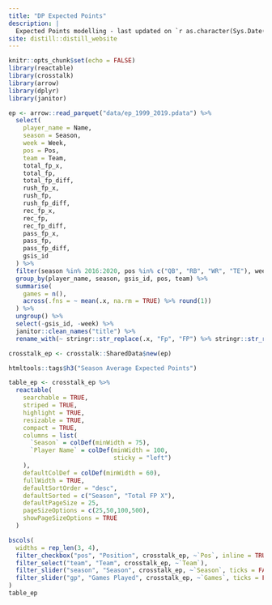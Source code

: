 ```yaml
---
title: "DP Expected Points"
description: |
  Expected Points modelling - last updated on `r as.character(Sys.Date())`.
site: distill::distill_website
---
```


```r
knitr::opts_chunk$set(echo = FALSE)
library(reactable)
library(crosstalk)
library(arrow)
library(dplyr)
library(janitor)

ep <- arrow::read_parquet("data/ep_1999_2019.pdata") %>%
  select(
    player_name = Name,
    season = Season,
    week = Week,
    pos = Pos,
    team = Team,
    total_fp_x,
    total_fp,
    total_fp_diff,
    rush_fp_x,
    rush_fp,
    rush_fp_diff,
    rec_fp_x,
    rec_fp,
    rec_fp_diff,
    pass_fp_x,
    pass_fp,
    pass_fp_diff,
    gsis_id
  ) %>%
  filter(season %in% 2016:2020, pos %in% c("QB", "RB", "WR", "TE"), week <= 17) %>%
  group_by(player_name, season, gsis_id, pos, team) %>%
  summarise(
    games = n(),
    across(.fns = ~ mean(.x, na.rm = TRUE) %>% round(1))
  ) %>%
  ungroup() %>%
  select(-gsis_id, -week) %>%
  janitor::clean_names("title") %>%
  rename_with(~ stringr::str_replace(.x, "Fp", "FP") %>% stringr::str_replace(" x", " X"))

crosstalk_ep <- crosstalk::SharedData$new(ep)
```



```r

htmltools::tags$h3("Season Average Expected Points")

table_ep <- crosstalk_ep %>%
  reactable(
    searchable = TRUE,
    striped = TRUE,
    highlight = TRUE,
    resizable = TRUE,
    compact = TRUE,
    columns = list(
      `Season` = colDef(minWidth = 75),
      `Player Name` = colDef(minWidth = 100,
                             sticky = "left")
    ),
    defaultColDef = colDef(minWidth = 60),
    fullWidth = TRUE,
    defaultSortOrder = "desc",
    defaultSorted = c("Season", "Total FP X"),
    defaultPageSize = 25,
    pageSizeOptions = c(25,50,100,500),
    showPageSizeOptions = TRUE
  )

bscols(
  widths = rep_len(3, 4),
  filter_checkbox("pos", "Position", crosstalk_ep, ~`Pos`, inline = TRUE),
  filter_select("team", "Team", crosstalk_ep, ~`Team`),
  filter_slider("season", "Season", crosstalk_ep, ~`Season`, ticks = FALSE, width = "100%", sep = NULL, step = 1),
  filter_slider("gp", "Games Played", crosstalk_ep, ~`Games`, ticks = FALSE, width = "100%")
)
table_ep
```
